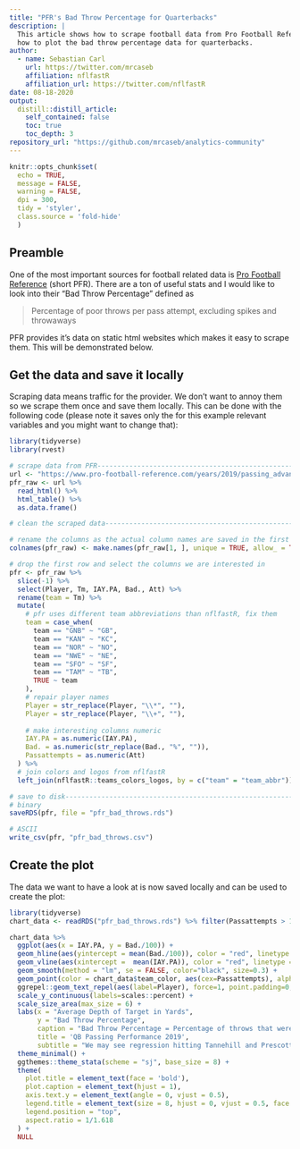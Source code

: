 ```yaml
---
title: "PFR's Bad Throw Percentage for Quarterbacks"
description: |
  This article shows how to scrape football data from Pro Football Reference and
  how to plot the bad throw percentage data for quarterbacks.
author:
  - name: Sebastian Carl
    url: https://twitter.com/mrcaseb
    affiliation: nflfastR
    affiliation_url: https://twitter.com/nflfastR
date: 08-18-2020
output:
  distill::distill_article:
    self_contained: false
    toc: true
    toc_depth: 3
repository_url: "https://github.com/mrcaseb/analytics-community"
---
```


```r
knitr::opts_chunk$set(
  echo = TRUE, 
  message = FALSE, 
  warning = FALSE, 
  dpi = 300, 
  tidy = 'styler',
  class.source = 'fold-hide'
  )
```

## Preamble

One of the most important sources for football related data is [Pro Football Reference](https://www.pro-football-reference.com/) (short PFR). There are a 
ton of useful stats and I would like to look into their "Bad Throw Percentage"
defined as 

>  Percentage of poor throws per pass attempt, excluding spikes and throwaways

PFR provides it's data on static html websites which makes it easy to scrape them.
This will be demonstrated below.

## Get the data and save it locally

Scraping data means traffic for the provider. We don't want to annoy them so we
scrape them once and save them locally. This can be done with the following code
(please note it saves only the for this example relevant variables and you might
want to change that): 

```r
library(tidyverse)
library(rvest)

# scrape data from PFR----------------------------------------------------------
url <- "https://www.pro-football-reference.com/years/2019/passing_advanced.htm"
pfr_raw <- url %>%
  read_html() %>%
  html_table() %>%
  as.data.frame()

# clean the scraped data--------------------------------------------------------

# rename the columns as the actual column names are saved in the first row now
colnames(pfr_raw) <- make.names(pfr_raw[1, ], unique = TRUE, allow_ = TRUE)

# drop the first row and select the columns we are interested in
pfr <- pfr_raw %>%
  slice(-1) %>%
  select(Player, Tm, IAY.PA, Bad., Att) %>%
  rename(team = Tm) %>%
  mutate(
    # pfr uses different team abbreviations than nflfastR, fix them
    team = case_when(
      team == "GNB" ~ "GB",
      team == "KAN" ~ "KC",
      team == "NOR" ~ "NO",
      team == "NWE" ~ "NE",
      team == "SFO" ~ "SF",
      team == "TAM" ~ "TB",
      TRUE ~ team
    ),
    # repair player names
    Player = str_replace(Player, "\\*", ""),
    Player = str_replace(Player, "\\+", ""),
    
    # make interesting columns numeric
    IAY.PA = as.numeric(IAY.PA),
    Bad. = as.numeric(str_replace(Bad., "%", "")),
    Passattempts = as.numeric(Att)
  ) %>%
  # join colors and logos from nflfastR
  left_join(nflfastR::teams_colors_logos, by = c("team" = "team_abbr"))

# save to disk------------------------------------------------------------------
# binary
saveRDS(pfr, file = "pfr_bad_throws.rds")

# ASCII
write_csv(pfr, "pfr_bad_throws.csv")
```

## Create the plot

The data we want to have a look at is now saved locally and can be used to create
the plot:

```r
library(tidyverse)
chart_data <- readRDS("pfr_bad_throws.rds") %>% filter(Passattempts > 180)

chart_data %>% 
  ggplot(aes(x = IAY.PA, y = Bad./100)) +
  geom_hline(aes(yintercept = mean(Bad./100)), color = "red", linetype = "dotted") +
  geom_vline(aes(xintercept =  mean(IAY.PA)), color = "red", linetype = "dotted") +
  geom_smooth(method = "lm", se = FALSE, color="black", size=0.3) +
  geom_point(color = chart_data$team_color, aes(cex=Passattempts), alpha=1/4) +
  ggrepel::geom_text_repel(aes(label=Player), force=1, point.padding=0, segment.size=0.1, size = 3) +
  scale_y_continuous(labels=scales::percent) +
  scale_size_area(max_size = 6) +
  labs(x = "Average Depth of Target in Yards",
       y = "Bad Throw Percentage",
       caption = "Bad Throw Percentage = Percentage of throws that weren't catchable with normal effort, excluding spikes and throwaways\nFigure: @mrcaseb | Data: @pfref",
       title = 'QB Passing Performance 2019',
       subtitle = "We may see regression hitting Tannehill and Prescott in 2020") +
  theme_minimal() +
  ggthemes::theme_stata(scheme = "sj", base_size = 8) +
  theme(
    plot.title = element_text(face = 'bold'),
    plot.caption = element_text(hjust = 1),
    axis.text.y = element_text(angle = 0, vjust = 0.5),
    legend.title = element_text(size = 8, hjust = 0, vjust = 0.5, face = 'bold'),
    legend.position = "top",
    aspect.ratio = 1/1.618
  ) +
  NULL

```

